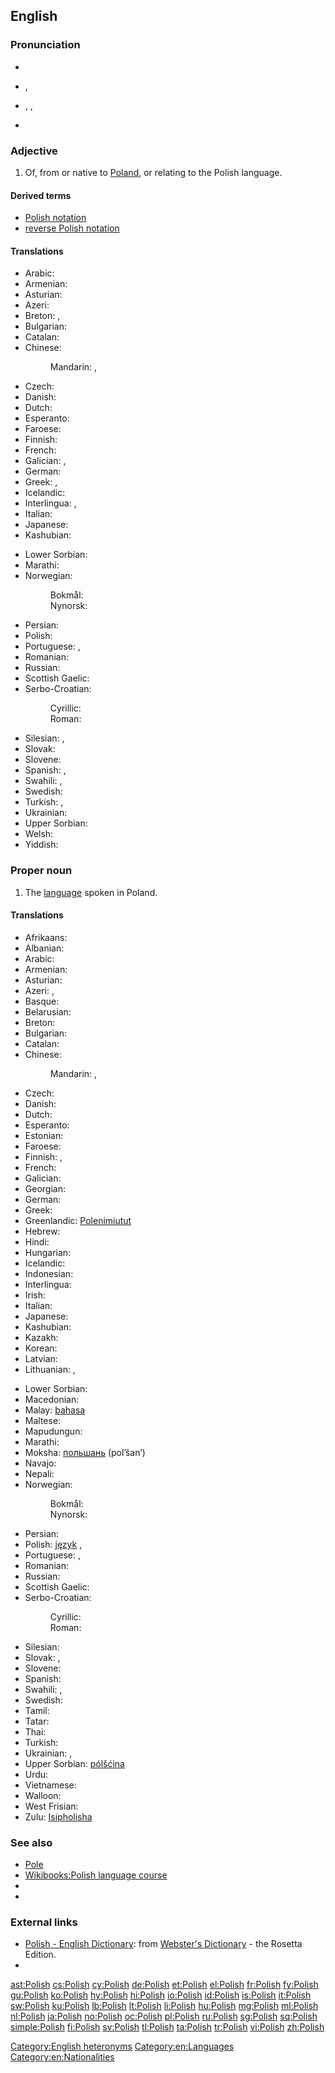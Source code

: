 {{also|polish}}
==English==
{{interwiktionary|code=pl}}
{{wikipedia}}

===Pronunciation===
* {{audio|En-us-Polish.ogg|audio (US)}}
* {{a|UK}} {{IPA|/ˈpəʊlɪʃ/}}, {{X-SAMPA|/"p@UlIS/}}
* {{a|US}} {{enPR|pōʹlĭsh}}, {{IPA|/ˈpoʊlɪʃ/}}, {{X-SAMPA|/"poUlIS/}}
* {{audio|en-us-Polish proper.ogg|Audio (US)}}

===Adjective===
{{en-adj|-}}

# Of, from or native to [[Poland]], or relating to the Polish language.

====Derived terms====
* [[Polish notation]]
* [[reverse Polish notation]]

====Translations====
{{trans-top|of Poland or its language}}
* Arabic: {{t-|ar|بولندي|alt=بُولَنْدِيّ|tr=bulándiy}}
* Armenian: {{t-|hy|լեհական|tr=lehakan}}
* Asturian: {{t+|ast|polacu}}
* Azeri: {{t-|az|polyak}}
* Breton: {{t-|br|poloniat}}, {{t-|br|polonek}} {{qualifier|relating to the language}}
* Bulgarian: {{t+|bg|полски}}
* Catalan: {{t+|ca|polonès}}
* Chinese:
*: Mandarin: {{t|cmn|波蘭的|sc=Hani}}, {{t|cmn|波兰的|tr=Bōlán de|sc=Hani}}
* Czech: {{t+|cs|polský}}
* Danish: {{t+|da|polsk}}
* Dutch: {{t+|nl|Pools}}
* Esperanto: {{t+|eo|pola}}
* Faroese: {{t-|fo|pólskur|m}}
* Finnish: {{t+|fi|puolalainen}}
* French: {{t+|fr|polonais}}
* Galician: {{t+|gl|polaco}}, {{t-|gl|polonés}}
* German: {{t+|de|polnisch}}
* Greek: {{t+|el|πολωνικός|m|tr=polonikós}}, {{t+|el|πολωνέζικος|m|tr=polonézikos}}
* Icelandic: {{t+|is|pólskur}}
* Interlingua: {{t-|ia|polonese}}, {{t-|ia|polac}}
* Italian: {{t+|it|polacco}}
* Japanese: {{t+|ja|ポーランド|alt=ポーランドの|tr=Pōrando no}}
* Kashubian: {{t-|csb|pòlsczi}}
{{trans-mid}}
* Lower Sorbian: {{tø|dsb|pólski}}
* Marathi: {{t-|mr|पोलिश|tr=poliśa|sc=Deva}}
* Norwegian:
*: Bokmål: {{t+|nb|polsk}}
*: Nynorsk: {{t+|nn|polsk}}
* Persian: {{t+|fa|لهستانی|tr=Lahestani}}
* Polish: {{t+|pl|polski}}
* Portuguese: {{t+|pt|polonês}}, {{t+|pt|polaco}}
* Romanian: {{t-|ro|polonez}}
* Russian: {{t+|ru|польский|tr=pol'skij}}
* Scottish Gaelic: {{t-|gd|Pòlainneach}}
* Serbo-Croatian:
*: Cyrillic: {{t-|sh|пољски|alt=по̏љскӣ|sc=Cyrl}}
*: Roman: {{t-|sh|poljski|alt=pȍljskī}}
* Silesian: {{tø|szl|polski|m}}, {{tø|szl|polsko|f}}
* Slovak: {{t-|sk|poľský}}
* Slovene: {{t+|sl|poljski}}
* Spanish: {{t+|es|polaco|m}}, {{t-|es|polonés|m}}
* Swahili: {{t-|sw|Kipolandi}}, {{t-|sw|Kipoli}}
* Swedish: {{t+|sv|polsk}}
* Turkish: {{t-|tr|Polonezce}}, {{t+|tr|Lehçe}}
* Ukrainian: {{t+|uk|польський|tr=pól’s’kyj}}
* Upper Sorbian: {{t+|hsb|pólski}}
* Welsh: {{t+|cy|Pwyleg}}
* Yiddish: {{t-|yi|פּויליש|tr=poylish|sc=Hebr}}
{{trans-bottom}}

===Proper noun===
{{en-noun|-}}

# The [[language]] spoken in Poland.

====Translations====
{{trans-top|the language of Poland}}
* Afrikaans: {{t+|af|Pools}}
* Albanian: {{t+|sq|gjuha polake}}
* Arabic: {{t+|ar|بولندية|f|tr=bulandíyya|sc=Arab}}
* Armenian: {{t+|hy|լեհերեն|tr=leheren}}
* Asturian: {{t+|ast|polacu|m}}
* Azeri: {{t-|az|polyak}}, {{t-|az|polyak dili}}
* Basque: {{t+|eu|poloniera}}
* Belarusian: {{t-|be|польская|f|tr=pól’skaja}}
* Breton: {{t-|br|poloneg|m}}
* Bulgarian: {{t+|bg|полски|m|tr=pólski}}
* Catalan: {{t+|ca|polonès|m}}
* Chinese:
*: Mandarin: {{t-|cmn|波蘭語|sc=Hani}}, {{t-|cmn|波兰语|tr=Bōlán yǔ|sc=Hani}}
* Czech: {{t+|cs|polština|f}}
* Danish: {{t+|da|polsk}}
* Dutch: {{t+|nl|Pools|n}}
* Esperanto: {{t+|eo|pola}}
* Estonian: {{t-|et|poola}}
* Faroese: {{t-|fo|polskt|n}}
* Finnish: {{t+|fi|puola}}, {{t-|fi|puolan kieli}}
* French: {{t+|fr|polonais|m}}
* Galician: {{t+|gl|polaco|m}}
* Georgian: {{t-|ka|პოლონური|tr=polonuri|sc=Geor}}
* German: {{t+|de|Polnisch|n}}
* Greek: {{t+|el|πολωνικά|n|p|tr=poloniká}}
* Greenlandic: [[Polenimiutut]]
* Hebrew: {{t+|he|פולנית|f|tr=polnít}}
* Hindi: {{t+|hi|पोलिश|tr=poliś|sc=Deva}}
* Hungarian: {{t+|hu|lengyel}}
* Icelandic: {{t+|is|pólska|f}}
* Indonesian: {{t-|id|bahasa Polandia}}
* Interlingua: {{t-|ia|polonese}}
* Irish: {{t-|ga|Polainnis}}
* Italian: {{t+|it|polacco|m}}
* Japanese: {{t+|ja|ポーランド語|tr=Pōrando-go}}
* Kashubian: {{t-|csb|pòlsczi jãzëk}}
* Kazakh: {{t-|kk|поляк|tr=polyak|sc=Cyrl}}
* Korean: {{t+|ko|폴란드어|tr=pollandeu-eo|sc=Hang}}
* Latvian: {{t-|lv|poļu}}
* Lithuanian: {{t+|lt|lenkų|m|f|p}}, {{t-|lt|lenkiškai}}
{{trans-mid}}
* Lower Sorbian: {{tø|dsb|pólšćina|f}}
* Macedonian: {{t-|mk|полски|m|tr=pólski}}
* Malay: [[bahasa]] {{t-|ms|Poland}}
* Maltese: {{t-|mt|Pollakk}}
* Mapudungun: {{tø|arn|pulska dungun}}
* Marathi: {{t-|mr|पोलिश|tr=poliśa|sc=Deva}}
* Moksha: [[польшань]] (pol’šan’)
* Navajo: {{tø|nv|Póolish Dineʼé bizaad}}
* Nepali: {{t-|ne|पोलिश|tr=poliś|sc=Deva}}
* Norwegian:
*: Bokmål: {{t+|nb|polsk}}
*: Nynorsk: {{t+|nn|polsk}}
* Persian: {{t+|fa|لهستانی|tr=lehestâni|sc=fa-Arab}}
* Polish: [[język]] {{t+|pl|polski|m}}, {{t+|pl|polszczyzna|f}}
* Portuguese: {{t+|pt|polonês|m}}, {{t+|pt|polaco|m}}
* Romanian: {{t+|ro|poloneză|f}}
* Russian: {{t+|ru|польский|tr=pól’skij}}
* Scottish Gaelic: {{t-|gd|Pòlainnis}}
* Serbo-Croatian:
*: Cyrillic: {{t-|sh|пољски|m|alt=по̏љскӣ|sc=Cyrl}}
*: Roman: {{t-|sh|poljski|m|alt=pȍljskī}}
* Silesian: {{tø|szl|polsko godka|f}}
* Slovak: {{t+|sk|poľština|f}}, {{t-|sk|poľský|m}}
* Slovene: {{t+|sl|poljščina|f}}
* Spanish: {{t+|es|polaco|m}}
* Swahili: {{t-|sw|Kipolandi}}, {{t-|sw|Kipoli}}
* Swedish: {{t+|sv|polska}}
* Tamil: {{t-|ta|போலிஷ்|tr=poliṣ|sc=Taml}}
* Tatar: {{t-|tt|поляк|tr=polyak|sc=Cyrl}}
* Thai: {{t-|th|ภาษาโปแลนด์|tr=paasăa bpohlaen|sc=Thai}}
* Turkish: {{t+|tr|Lehçe}}
* Ukrainian: {{t+|uk|польська мова|tr=pól’s’ka móva}}, {{t+|uk|польська|f|tr=pól’s’ka}}
* Upper Sorbian: [[pólšćina]] {{f}}
* Urdu: {{t-|ur|پولستاني|f|tr=polstāni|sc=ur-Arab}}
* Vietnamese: {{t-|vi|tiếng Ba-lan}}
* Walloon: {{t+|wa|polonès}}
* West Frisian: {{t+|fy|Poalsk}}
* Zulu: [[Isipholisha]]
{{trans-bottom}}

===See also===
* [[Pole]]
* [[Wikibooks:Polish|Wikibooks:Polish language course]]
* {{langcat}}
* {{langlist}}

===External links===
* [http://www.websters-online-dictionary.org/definition/Polish-english/ Polish - English Dictionary]: from [http://www.websters-online-dictionary.org/ Webster's Dictionary] - the Rosetta Edition.
* {{ISO 639|link=Ethnologue|3code=pol|1code=pl}}

[[Category:English heteronyms]]
[[Category:en:Languages]]
[[Category:en:Nationalities]]

[[ast:Polish]]
[[cs:Polish]]
[[cy:Polish]]
[[de:Polish]]
[[et:Polish]]
[[el:Polish]]
[[fr:Polish]]
[[fy:Polish]]
[[gu:Polish]]
[[ko:Polish]]
[[hy:Polish]]
[[hi:Polish]]
[[io:Polish]]
[[id:Polish]]
[[is:Polish]]
[[it:Polish]]
[[sw:Polish]]
[[ku:Polish]]
[[lb:Polish]]
[[lt:Polish]]
[[li:Polish]]
[[hu:Polish]]
[[mg:Polish]]
[[ml:Polish]]
[[nl:Polish]]
[[ja:Polish]]
[[no:Polish]]
[[oc:Polish]]
[[pl:Polish]]
[[ru:Polish]]
[[sg:Polish]]
[[sq:Polish]]
[[simple:Polish]]
[[fi:Polish]]
[[sv:Polish]]
[[tl:Polish]]
[[ta:Polish]]
[[tr:Polish]]
[[vi:Polish]]
[[zh:Polish]]